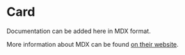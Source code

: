 # Card

Documentation can be added here in MDX format.

More information about MDX can be found [on their website](https://mdxjs.com/).
